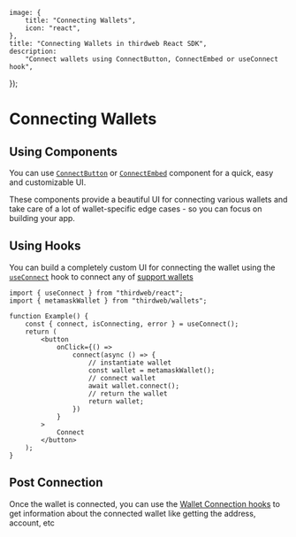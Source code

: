 
	image: {
		title: "Connecting Wallets",
		icon: "react",
	},
	title: "Connecting Wallets in thirdweb React SDK",
	description:
		"Connect wallets using ConnectButton, ConnectEmbed or useConnect hook",
});

# Connecting Wallets

## Using Components

You can use [`ConnectButton`](/typescript/v5/react/components/ConnectButton) or [`ConnectEmbed`](/typescript/v5/react/components/ConnectButton) component for a quick, easy and customizable UI.

These components provide a beautiful UI for connecting various wallets and take care of a lot of wallet-specific edge cases - so you can focus on building your app.

<DocImage src={ConnectWalletHeroImage} />

## Using Hooks

You can build a completely custom UI for connecting the wallet using the [`useConnect`](/references/typescript/v5/useConnect) hook to connect any of [support wallets](/typescript/v5/wallets)

```tsx
import { useConnect } from "thirdweb/react";
import { metamaskWallet } from "thirdweb/wallets";

function Example() {
	const { connect, isConnecting, error } = useConnect();
	return (
		<button
			onClick={() =>
				connect(async () => {
					// instantiate wallet
					const wallet = metamaskWallet();
					// connect wallet
					await wallet.connect();
					// return the wallet
					return wallet;
				})
			}
		>
			Connect
		</button>
	);
}
```

## Post Connection

Once the wallet is connected, you can use the [Wallet Connection hooks](/references/typescript/v5/hooks#wallet-connection) to get information about the connected wallet like getting the address, account, etc
